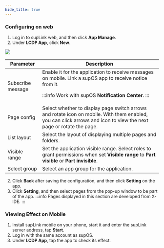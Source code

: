 ```yaml
---
hide_title: true
---
```


### Configuring on web

1. Log in to supLink web, and then click **App Manage**.
2. Under **LCDP App**, click **New**.

<img width={450} src="https://wordpressfreezonex.oss-accelerate.aliyuncs.com/supLink/49.png" />

<table>
<thead>
<tr>
<th>Parameter</th>
<th>Description</th>
</tr>
</thead>
<tbody>
<tr>
<td>Subscribe message</td>
<td>Enable it for the application to receive messages on mobile. Link a supOS app to receive notice from it.
 

:::info
Work with supOS **Notification Center**.
:::


</td>
</tr>
<tr>
<td>Page config</td>
<td>Select whether to display page switch arrows and rotate icon on mobile. With them enabled, you can click arrows and icon to view the next page or rotate the page.</td>
</tr>
<tr>
<td>List layout</td>
<td>Select the layout of displaying multiple pages and folders.</td>
</tr>
<tr>
<td>Visible range</td>
<td>Set the application visible range. Select roles to grant permissions when set <b>Visible range</b> to <b>Part visible</b> or <b>Part invisible</b>.</td>
</tr>
<tr>
<td>Select group</td>
<td>Select an app group for the application.</td>
</tr>
</tbody>
</table>

2. Click **Back** after saving the configuration, and then click **Setting** on the app.
3. Click **Setting**, and then select pages from the pop-up window to be part of the app.
:::info
Pages displayed in this section are developed from X-IDE.
:::

### Viewing Effect on Mobile

1. Install supLink mobile on your phone, start it and enter the supLink server address, tap **Start**.
2. Log in with the same account as supOS.
3. Under **LCDP App**, tap the app to check its effect.